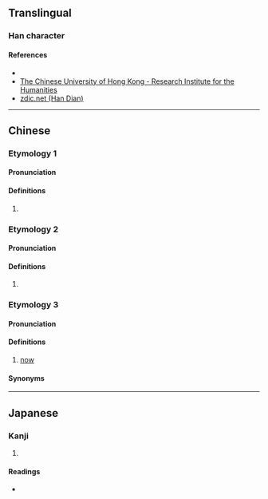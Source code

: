 {{character info/new}}
==Translingual==

===Han character===
{{Han char|rn=9|rad=人|as=04|sn=6|four=28227|canj=OOIN|ids=⿰亻今}}

====References====
* {{Han ref|kx=0094.090|dkj=00401|dj=0200.010|hdz=10124.110|uh=4EF1|ud=20209|bh=C9B0|bd=51632}}
* [http://humanum.arts.cuhk.edu.hk/Lexis/lexi-can/search.php?q=%C9%B0 The Chinese University of Hong Kong - Research Institute for the Humanities]
* [http://www.zdic.net/z/15/js/4EF1.htm zdic.net (Han Dian)]

----

==Chinese==

===Etymology 1===
{{zh-forms|alt=禁,僸}}

====Pronunciation====
{{zh-pron
|m=qín,qián
|c=kim4
|mc=
|oc=
|ma=
|cat=n
}}

====Definitions====
{{zh-hanzi}}

# {{n-g|A kind of [[ancient]] [[music]] of northern [[Chinese]] [[ethnic]] [[minorities]].}}

===Etymology 2===
{{zh-forms}}

====Pronunciation====
{{zh-pron
|m=jīng
|c=ging1
|cat=a
}}

====Definitions====
{{zh-hanzi}}

# {{zh-alt-form|矜}}

===Etymology 3===
{{zh-forms}}
{{rfe|zh|related to Min Nan 今 taⁿ?}}

====Pronunciation====
{{zh-pron
|md=dāng
|cat=adv
}}

====Definitions====
{{zh-hanzi}}

# {{lb|zh|Min Dong}} [[now]]

====Synonyms====
{{zh-dial|現在}}

----

==Japanese==

===Kanji===
{{ja-kanji|grade=|rs=人04}}

# {{defn|lang=ja|sort=人04}}

====Readings====
* {{ja-readings|on=[[けん]] (ken), [[げん]] (gen), [[きょう]] (kyō), [[きん]] (kin), [[ごん]] (gon)|kun=[[ほこる]] (hokoru), [[つつしむ]] (tsutsushimu)}}
